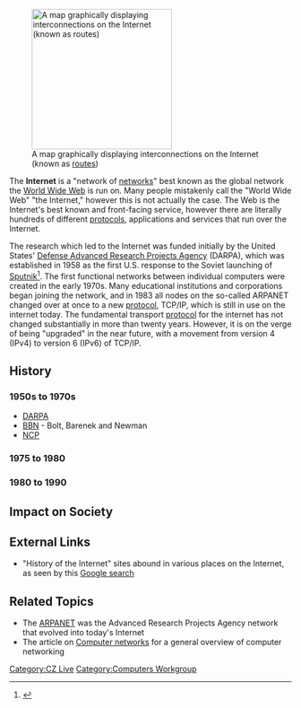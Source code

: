 [[Image:Internet map 1024.jpg|right|thumb|250px|A map graphically displaying interconnections on the Internet (known as [[Router|routes]])]]

The '''Internet''' is a "network of [[computer network|networks]]" best known as the global network the [[World Wide Web]] is run on. Many people mistakenly call the "World Wide Web" "the Internet," however this is not actually the case. The Web is the Internet's best known and front-facing service, however there are literally hundreds of different [[protocols]], applications and services that run over the Internet.

The research which led to the Internet was funded initially by the United States' [[Defense Advanced Research Projects Agency]] (DARPA), which was established in 1958 as the first U.S. response to the Soviet launching of [[Sputnik]]<ref name="DARPA1">{{cite web|url=http://www.darpa.mil/body/overtheyears.html|title=Defense Advanced Research Projects Agency|publisher=United States government|year=2003|accessdate=2007-05-12}}</ref>.  The first functional networks between individual computers were created in the early 1970s.  Many educational institutions and corporations began joining the network, and in 1983 all nodes on the so-called ARPANET changed over at once to a new [[protocol]], TCP/IP, which is still in use on the internet today.  The fundamental transport [[protocol]] for the internet has not changed substantially in more than twenty years.  However, it is on the verge of being "upgraded" in the near future, with a movement from version 4 (IPv4) to version 6 (IPv6) of TCP/IP.

==History==
===1950s to 1970s===
*[[DARPA]]
*[[BBN]] - Bolt, Barenek and Newman
*[[NCP]]
===1975 to 1980===
===1980 to 1990===

==Impact on Society==

==External Links==
*"History of the Internet" sites abound in various places on the Internet, as seen by this [http://www.google.com/search?q=%22History+of+the+Internet%22 Google search]

==Related Topics==
* The [[ARPANET]] was the Advanced Research Projects Agency network that evolved into today's Internet
* The article on [[Computer networks]] for a general overview of computer networking

[[Category:CZ Live]]
[[Category:Computers Workgroup]]